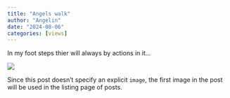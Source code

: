 ```yaml
---
title: "Angels walk"
author: "Angelin"
date: "2024-08-06"
categories: [views]
---
```


In my foot steps thier will always by actions in it... 

![](thumbnail.jpg)

Since this post doesn't specify an explicit `image`, the first image in the post will be used in the listing page of posts.
